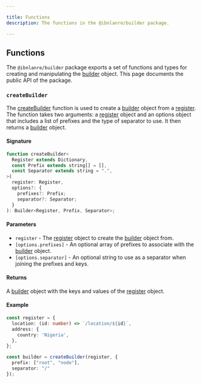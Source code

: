 ---

title: Functions
description: The functions in the @ibnlanre/builder package.

---

## Functions

The `@ibnlanre/builder` package exports a set of functions and types for creating and manipulating the [builder][3] object. This page documents the public API of the package.

### `createBuilder`

The [createBuilder][2] function is used to create a [builder][3] object from a [register][4]. The function takes two arguments: a [register][4] object and an options object that includes a list of prefixes and the type of separator to use. It then returns a [builder][3] object.

#### Signature

```typescript
function createBuilder<
  Register extends Dictionary,
  const Prefix extends string[] = [],
  const Separator extends string = ".",
>(
  register: Register,
  options?: {
    prefixes?: Prefix;
    separator?: Separator;
  }
): Builder<Register, Prefix, Separator>;
```

#### Parameters

- `register` - The [register][4] object to create the [builder][3] object from.
- `[options.prefixes]` - An optional array of prefixes to associate with the [builder][3] object.
- `[options.separator]` - An optional string to use as a separator when joining the prefixes and keys.

#### Returns

A [builder][3] object with the keys and values of the [register][4] object.

#### Example

```typescript
const register = {
  location: (id: number) => `/location/${id}`,
  address: {
    country: 'Nigeria',
  },
};

const builder = createBuilder(register, {
  prefix: ["root", "node"],
  separator: "/"
});
```

[1]: /getting-started
[2]: /core-concepts/create-builder
[3]: /core-concepts/builder-object
[4]: /core-concepts/registers
